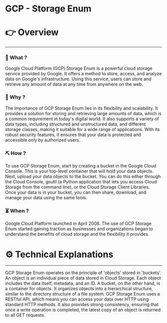 # GCP - Storage Enum


# 👉 Overview

---

### 👀 What ?

Google Cloud Platform (GCP) Storage Enum is a powerful cloud storage service provided by Google. It offers a method to store, access, and analyze data on Google's infrastructure. Using this service, users can store and retrieve any amount of data at any time from anywhere on the web.


### 🧐 Why ?

The importance of GCP Storage Enum lies in its flexibility and scalability. It provides a solution for storing and retrieving large amounts of data, which is a common requirement in today's digital world. It also supports a variety of data types, including structured and unstructured data, and different storage classes, making it suitable for a wide range of applications. With its robust security features, it ensures that your data is protected and accessible only by authorized users.


### ⛏️ How ?

To use GCP Storage Enum, start by creating a bucket in the Google Cloud Console. This is your top-level container that will hold your data objects. Next, upload your data objects to the bucket. You can do this either through the Cloud Console, gsutil (a Python application that lets you access Cloud Storage from the command line), or the Cloud Storage Client Libraries. Once your data is in your bucket, you can then share, download, and manage your data using the same tools.


### ⏳ When ?

Google Cloud Platform launched in April 2008. The use of GCP Storage Enum started gaining traction as businesses and organizations began to understand the benefits of cloud storage and the flexibility it provides.


# ⚙️ Technical Explanations

---

GCP Storage Enum operates on the principle of 'objects' stored in 'buckets'. An object is an individual piece of data stored in Cloud Storage. Each object includes the data itself, metadata, and an ID. A bucket, on the other hand, is a container for objects. It organizes objects into a hierarchical structure, similar to the directory structure of a file system. GCP Storage Enum uses a RESTful API, which means you can access your data over HTTP using standard HTTP methods. It also provides strong consistency, ensuring that once a write operation is completed, the latest copy of an object is returned to all GET requests.
